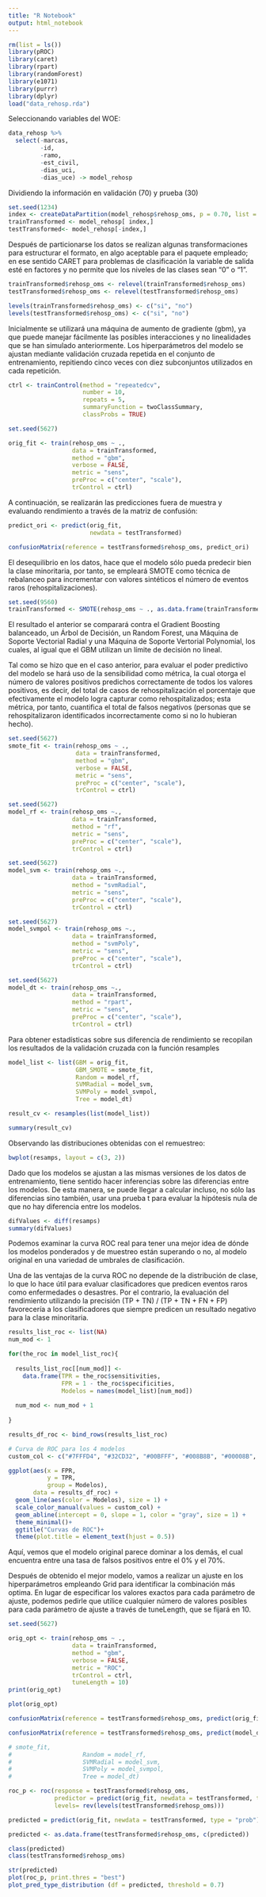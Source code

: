 ```yaml
---
title: "R Notebook"
output: html_notebook
---
```


```r
rm(list = ls())
library(pROC)
library(caret)
library(rpart)
library(randomForest)
library(e1071)
library(purrr)
library(dplyr)
load("data_rehosp.rda")
```

Seleccionando variables del WOE:

```r
data_rehosp %>%
  select(-marcas,
         -id,
         -ramo,
         -est_civil,
         -dias_uci,
         -dias_uce) -> model_rehosp

```

Dividiendo la información en validación (70) y prueba (30)

```r
set.seed(1234)
index <- createDataPartition(model_rehosp$rehosp_oms, p = 0.70, list = FALSE)
trainTransformed <- model_rehosp[ index,]
testTransformed<- model_rehosp[-index,]
```

Después de particionarse los datos se realizan algunas transformaciones para estructurar el formato, en algo aceptable para el paquete empleado; en ese sentido CARET para problemas de clasificación la variable de salida esté en factores y no permite que los niveles de las clases sean "0" o "1".

```r

trainTransformed$rehosp_oms <- relevel(trainTransformed$rehosp_oms)
testTransformed$rehosp_oms <- relevel(testTransformed$rehosp_oms)

levels(trainTransformed$rehosp_oms) <- c("si", "no")
levels(testTransformed$rehosp_oms) <- c("si", "no")

```

Inicialmente se utilizará una máquina de aumento de gradiente (gbm), ya que puede manejar fácilmente las posibles interacciones y no linealidades que se han simulado anteriormente. Los hiperparámetros del modelo se ajustan mediante validación cruzada repetida en el conjunto de entrenamiento, repitiendo cinco veces con diez subconjuntos utilizados en cada repetición.

```r
ctrl <- trainControl(method = "repeatedcv",
                     number = 10,
                     repeats = 5,
                     summaryFunction = twoClassSummary,
                     classProbs = TRUE)

set.seed(5627)

orig_fit <- train(rehosp_oms ~ .,
                  data = trainTransformed,
                  method = "gbm",
                  verbose = FALSE,
                  metric = "sens",
                  preProc = c("center", "scale"),
                  trControl = ctrl)
```

A continuación, se realizarán las predicciones fuera de muestra y evaluando rendimiento a través de la matriz de confusión:

```r
predict_ori <- predict(orig_fit, 
                       newdata = testTransformed)

confusionMatrix(reference = testTransformed$rehosp_oms, predict_ori)
```

El desequilibrio en los datos, hace que el modelo sólo pueda predecir bien la clase minoritaria, por tanto, se empleará SMOTE como técnica de rebalanceo para incrementar con valores sintéticos el número de eventos raros (rehospitalizaciones).

```r
set.seed(9560)
trainTransformed <- SMOTE(rehosp_oms ~ ., as.data.frame(trainTransformed), perc.over = 350, perc.under = 150)
```

El resultado el anterior se comparará contra el Gradient Boosting balanceado, un Árbol de Decisión, un Random Forest, una Máquina de Soporte Vectorial Radial y una Máquina de Soporte Vertorial Polynomial, los cuales, al igual que el GBM utilizan un límite de decisión no lineal. 

Tal como se hizo que en el caso anterior, para evaluar el poder predictivo del modelo se hará uso de la sensibilidad como métrica, la cual otorga el número de valores positivos predichos correctamente de todos los valores positivos, es decir, del total de casos de rehospitalización el porcentaje que efectivamente el modelo logra capturar como rehospitalizados; esta métrica, por tanto, cuantifica el total de falsos negativos (personas que se rehospitalizaron identificados incorrectamente como si no lo hubieran hecho).

```r
set.seed(5627)
smote_fit <- train(rehosp_oms ~ .,
                   data = trainTransformed,
                   method = "gbm",
                   verbose = FALSE,
                   metric = "sens",
                   preProc = c("center", "scale"),
                   trControl = ctrl)

set.seed(5627)
model_rf <- train(rehosp_oms ~.,
                  data = trainTransformed,
                  method = "rf",
                  metric = "sens",
                  preProc = c("center", "scale"),
                  trControl = ctrl)

set.seed(5627)
model_svm <- train(rehosp_oms ~.,
                  data = trainTransformed,
                  method = "svmRadial",
                  metric = "sens",
                  preProc = c("center", "scale"),
                  trControl = ctrl)

set.seed(5627)
model_svmpol <- train(rehosp_oms ~.,
                  data = trainTransformed,
                  method = "svmPoly",
                  metric = "sens",
                  preProc = c("center", "scale"),
                  trControl = ctrl)

set.seed(5627)
model_dt <- train(rehosp_oms ~.,
                  data = trainTransformed,
                  method = "rpart",
                  metric = "sens",
                  preProc = c("center", "scale"),
                  trControl = ctrl)
```

Para obtener estadísticas sobre sus diferencia de rendimiento se recopilan los resultados de la validación cruzada con la función resamples

```r
model_list <- list(GBM = orig_fit,
                   GBM_SMOTE = smote_fit,
                   Random = model_rf,
                   SVMRadial = model_svm,
                   SVMPoly = model_svmpol,
                   Tree = model_dt)

result_cv <- resamples(list(model_list))

summary(result_cv)
```

Observando las distribuciones obtenidas con el remuestreo:

```r
bwplot(resamps, layout = c(3, 2))
```

Dado que los modelos se ajustan a las mismas versiones de los datos de entrenamiento, tiene sentido hacer inferencias sobre las diferencias entre los modelos. De esta manera, se puede llegar a calcular incluso, no sólo las diferencias sino también, usar una prueba t para evaluar la hipótesis nula de que no hay diferencia entre los modelos.

```r
difValues <- diff(resamps)
summary(difValues)
```

Podemos examinar la curva ROC real para tener una mejor idea de dónde los modelos ponderados y de muestreo están superando o no, al modelo original en una variedad de umbrales de clasificación.

Una de las ventajas de la curva ROC no depende de la distribución de clase, lo que lo hace útil para evaluar clasificadores que predicen eventos raros como enfermedades o desastres. Por el contrario, la evaluación del rendimiento utilizando la precisión (TP + TN) / (TP + TN + FN + FP) favorecería a los clasificadores que siempre predicen un resultado negativo para la clase minoritaria.

```r
results_list_roc <- list(NA)
num_mod <- 1

for(the_roc in model_list_roc){
  
  results_list_roc[[num_mod]] <- 
    data.frame(TPR = the_roc$sensitivities,
               FPR = 1 - the_roc$specificities,
               Modelos = names(model_list)[num_mod])
  
  num_mod <- num_mod + 1
  
}

results_df_roc <- bind_rows(results_list_roc)

# Curva de ROC para los 4 modelos
custom_col <- c("#7FFFD4", "#32CD32", "#00BFFF", "#008B8B", "#00008B", "#4169E1")

ggplot(aes(x = FPR,  
           y = TPR, 
           group = Modelos), 
       data = results_df_roc) +
  geom_line(aes(color = Modelos), size = 1) +
  scale_color_manual(values = custom_col) +
  geom_abline(intercept = 0, slope = 1, color = "gray", size = 1) +
  theme_minimal()+
  ggtitle("Curvas de ROC")+
  theme(plot.title = element_text(hjust = 0.5))

```

Aquí, vemos que el modelo original parece dominar a los demás, el cual encuentra entre una tasa de falsos positivos entre el 0% y el 70%.

Después de obtenido el mejor modelo, vamos a realizar un ajuste en los hiperparámetros empleando Grid para identificar la combinación más optima. En lugar de especificar los valores exactos para cada parámetro de ajuste, podemos pedirle que utilice cualquier número de valores posibles para cada parámetro de ajuste a través de tuneLength, que se fijará en 10.

```r

set.seed(5627)

orig_opt <- train(rehosp_oms ~ .,
                  data = trainTransformed,
                  method = "gbm",
                  verbose = FALSE,
                  metric = "ROC",
                  trControl = ctrl, 
                  tuneLength = 10)
print(orig_opt)
```


```r
plot(orig_opt)
```

```r
confusionMatrix(reference = testTransformed$rehosp_oms, predict(orig_fit, newdata = testTransformed), positive = "si")
```

```r

confusionMatrix(reference = testTransformed$rehosp_oms, predict(model_dt, newdata = testTransformed), positive = "si")

# smote_fit,
#                    Random = model_rf,
#                    SVMRadial = model_svm,
#                    SVMPoly = model_svmpol,
#                    Tree = model_dt)
```
 
```r
roc_p <- roc(response = testTransformed$rehosp_oms,
             predictor = predict(orig_fit, newdata = testTransformed, type = "prob")[, "si"], 
             levels= rev(levels(testTransformed$rehosp_oms)))

predicted = predict(orig_fit, newdata = testTransformed, type = "prob")[, "si"]

predicted <- as.data.frame(testTransformed$rehosp_oms, c(predicted))

class(predicted)
class(testTransformed$rehosp_oms)

str(predicted)
plot(roc_p, print.thres = "best")
plot_pred_type_distribution (df = predicted, threshold = 0.7)
```
 
 